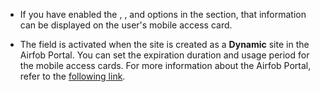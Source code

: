 * If you have enabled the <Cmd sid='common.photo' product='2' />, <Cmd sid='common.department' product='2' />, and <Cmd sid='team.user.detail.title' product='2' /> options in the <Cmd sid='common.info' product='2' /> section, that information can be displayed on the user's mobile access card.

* The <Cmd sid='common.validPeriod' product='2' /> field is activated when the site is created as a **Dynamic** site in the Airfob Portal. You can set the expiration duration and usage period for the mobile access cards. For more information about the Airfob Portal, refer to the [following link](https://airfob.zohodesk.com/portal).
